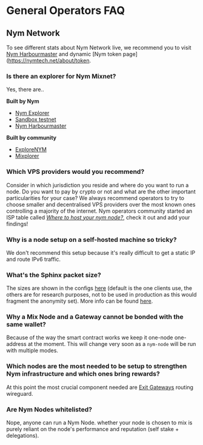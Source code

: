 # General Operators FAQ

## Nym Network

To see different stats about Nym Network live, we recommend you to visit [Nym Harbourmaster](https://harbourmaster.nymtech.net) and dynamic [Nym token page](https://nymtech.net/about/token.

### Is there an explorer for Nym Mixnet?

Yes, there are..

**Built by Nym**

* [Nym Explorer](https://explorer.nymtech.net/)
* [Sandbox testnet](https://sandbox-explorer.nymtech.net/)
* [Nym Harbourmaster](https://harbourmaster.nymtech.net) 

**Built by community**

* [ExploreNYM](https://explorenym.net/)
* [Mixplorer](https://mixplorer.xyz/)


### Which VPS providers would you recommend?

Consider in which jurisdiction you reside and where do you want to run a node. Do you want to pay by crypto or not and what are the other important particularities for your case? We always recommend operators to try to choose smaller and decentralised VPS providers over the most known ones controlling a majority of the internet. Nym operators community started an ISP table called [*Where to host your nym node?*](../legal/community-counselisp-list.mdx), check it out and add your findings!

### Why is a node setup on a self-hosted machine so tricky?

We don't recommend this setup because it's really difficult to get a static IP and route IPv6 traffic.

### What's the Sphinx packet size?

The sizes are shown in the configs [here](https://github.com/nymtech/nym/blob/develop/common/nymsphinx/params/src/packet_sizes.rs#L32) (default is the one clients use, the others are for research purposes, not to be used in production as this would fragment the anonymity set). More info can be found [here](https://github.com/nymtech/nym/blob/develop/common/nymsphinx/anonymous-replies/src/reply_surb.rs#L80).

### Why a Mix Node and a Gateway cannot be bonded with the same wallet?

Because of the way the smart contract works we keep it one-node one-address at the moment. This will change very soon as a `nym-node` will be run with multiple modes.

### Which nodes are the most needed to be setup to strengthen Nym infrastructure and which ones bring rewards?

At this point the most crucial component needed are [Exit Gateways](../nodes/nym-node/setup.mdx#initialise--run) routing wireguard.

### Are Nym Nodes whitelisted?

Nope, anyone can run a Nym Node. whether your node is chosen to mix is purely reliant on the node's performance and reputation (self stake + delegations).


